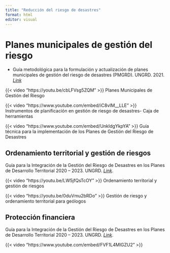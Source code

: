```yaml
---
title: "Reducción del riesgo de desastres"
format: html
editor: visual
---
```


# Planes municipales de gestión del riesgo

-   Guía metodológica para la formulación y actualización de planes municipales de gestión del riesgo de desastres (PMGRD). UNGRD. 2021. [*Link*](https://repositorio.gestiondelriesgo.gov.co:8443/handle/20.500.11762/32750)

::: {layout-ncol="2"}
{{< video "https://youtu.be/cbLFVsg5ZQM" >}} Planes Municipales de Gestión del Riesgo

{{< video "https://www.youtube.com/embed/iC8vIM__LLE" >}} Instrumentos de planificación en gestión de riesgo de desastres- Caja de herramientas

{{< video "https://www.youtube.com/embed/UnkIdgYkpYA" >}} Guía técnica para la implementación de los Planes de Gestión del Riesgo de Desastres
:::

## Ordenamiento territorial y gestión de riesgos

Guía para la Integración de la Gestión del Riesgo de Desastres en los Planes de Desarrollo Territorial 2020 – 2023. UNGRD. [*Link*](http://portal.gestiondelriesgo.gov.co/Paginas/Slide_home/Guia-para-la-Integracion-de-la-GRD-en-los-PDT-2020-2023.aspx).

::: {layout-ncol="2"}
{{< video "https://youtu.be/LW5jfQsTcOY" >}} Ordenamiento territorial y gestión de riesgos

{{< video "https://youtu.be/0duVmu2bRDo" >}} Gestión de riesgo y ordenamiento territorial para geólogos
:::

## Protección financiera

Guía para la Integración de la Gestión del Riesgo de Desastres en los Planes de Desarrollo Territorial 2020 – 2023. UNGRD. [*Link*](http://portal.gestiondelriesgo.gov.co/Paginas/Slide_home/Guia-para-la-Integracion-de-la-GRD-en-los-PDT-2020-2023.aspx).

::: {layout-ncol="2"}
{{< video "https://www.youtube.com/embed/FVF1L4MlGZU2" >}}
:::